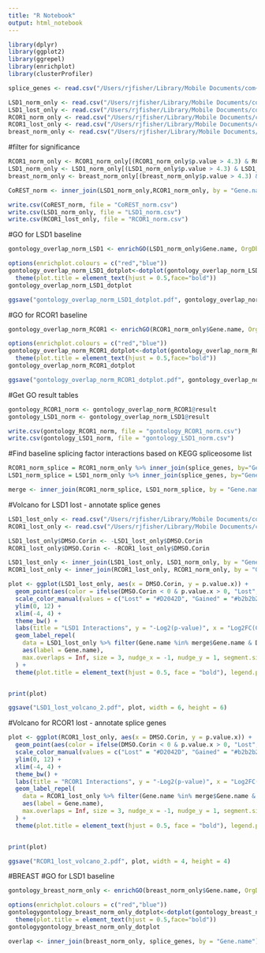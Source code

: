```yaml
---
title: "R Notebook"
output: html_notebook
---
```


```r
library(dplyr)
library(ggplot2)
library(ggrepel)
library(enrichplot)
library(clusterProfiler)
```

```r
splice_genes <- read.csv("/Users/rjfisher/Library/Mobile Documents/com~apple~CloudDocs/BUSM/Alani Lab/DATA/CoREST Splicing/Mass Spec/plots/volcano/splice_genes.csv")

LSD1_norm_only <- read.csv("/Users/rjfisher/Library/Mobile Documents/com~apple~CloudDocs/BUSM/Alani Lab/DATA/CoREST Splicing/Mass Spec/plots/volcano/LSD1_norm_vol.csv")
LSD1_lost_only <- read.csv("/Users/rjfisher/Library/Mobile Documents/com~apple~CloudDocs/BUSM/Alani Lab/DATA/CoREST Splicing/Mass Spec/plots/volcano/LSD1_lost_vol.csv")
RCOR1_norm_only <- read.csv("/Users/rjfisher/Library/Mobile Documents/com~apple~CloudDocs/BUSM/Alani Lab/DATA/CoREST Splicing/Mass Spec/plots/volcano/RCOR1_norm_vol.csv")
RCOR1_lost_only <- read.csv("/Users/rjfisher/Library/Mobile Documents/com~apple~CloudDocs/BUSM/Alani Lab/DATA/CoREST Splicing/Mass Spec/plots/volcano/RCOR1_lost_vol.csv")
breast_norm_only <- read.csv("/Users/rjfisher/Library/Mobile Documents/com~apple~CloudDocs/BUSM/Alani Lab/DATA/CoREST Splicing/Mass Spec/plots/volcano/Breast_IPMS.csv")
```

#filter for significance
```r
RCOR1_norm_only <- RCOR1_norm_only[(RCOR1_norm_only$p.value > 4.3) & RCOR1_norm_only$RCOR1.IgG > 1 ,]
LSD1_norm_only <- LSD1_norm_only[(LSD1_norm_only$p.value > 4.3) & LSD1_norm_only$LSD1.IgG > 1,]
breast_norm_only <- breast_norm_only[(breast_norm_only$p.value > 4.3) & breast_norm_only$LSD1.IgG > 1,]
```

```r
CoREST_norm <- inner_join(LSD1_norm_only,RCOR1_norm_only, by = "Gene.name")
```

```r
write.csv(CoREST_norm, file = "CoREST_norm.csv")
write.csv(LSD1_norm_only, file = "LSD1_norm.csv")
write.csv(RCOR1_lost_only, file = "RCOR1_norm.csv")
```


#GO for LSD1 baseline
```r
gontology_overlap_norm_LSD1 <- enrichGO(LSD1_norm_only$Gene.name, OrgDb = "org.Hs.eg.db", keyType = "SYMBOL", ont = "all", pvalueCutoff = 0.05, pAdjustMethod = "BH", qvalueCutoff = 0.05, minGSSize = 10, maxGSSize = 500, readable = FALSE)

options(enrichplot.colours = c("red","blue"))
gontology_overlap_norm_LSD1_dotplot<-dotplot(gontology_overlap_norm_LSD1, split="ONTOLOGY", title = "GO: Baseline Interaction - LSD1", label_format=50) + facet_grid(ONTOLOGY~., scale="free")+
  theme(plot.title = element_text(hjust = 0.5,face="bold"))
gontology_overlap_norm_LSD1_dotplot

ggsave("gontology_overlap_norm_LSD1_dotplot.pdf", gontology_overlap_norm_LSD1_dotplot, width = 7.5, height = 8)
```

#GO for RCOR1 baseline
```r
gontology_overlap_norm_RCOR1 <- enrichGO(RCOR1_norm_only$Gene.name, OrgDb = "org.Hs.eg.db", keyType = "SYMBOL", ont = "all", pvalueCutoff = 0.05, pAdjustMethod = "BH", qvalueCutoff = 0.05, minGSSize = 10, maxGSSize = 500, readable = FALSE)

options(enrichplot.colours = c("red","blue"))
gontology_overlap_norm_RCOR1_dotplot<-dotplot(gontology_overlap_norm_RCOR1, split="ONTOLOGY", title = "GO: Baseline Interaction - RCOR1", label_format=50) + facet_grid(ONTOLOGY~., scale="free")+ 
  theme(plot.title = element_text(hjust = 0.5,face="bold"))
gontology_overlap_norm_RCOR1_dotplot

ggsave("gontology_overlap_norm_RCOR1_dotplot.pdf", gontology_overlap_norm_RCOR1_dotplot, width = 7.4, height = 8)

```

#Get GO result tables
```r
gontology_RCOR1_norm <- gontology_overlap_norm_RCOR1@result
gontology_LSD1_norm <- gontology_overlap_norm_LSD1@result

write.csv(gontology_RCOR1_norm, file = "gontology_RCOR1_norm.csv")
write.csv(gontology_LSD1_norm, file = "gontology_LSD1_norm.csv")
```

#Find baseline splicing factor interactions based on KEGG spliceosome list
```r
RCOR1_norm_splice = RCOR1_norm_only %>% inner_join(splice_genes, by="Gene.name")
LSD1_norm_splice = LSD1_norm_only %>% inner_join(splice_genes, by="Gene.name")
```

```r
merge <- inner_join(RCOR1_norm_splice, LSD1_norm_splice, by = "Gene.name")
```


#Volcano for LSD1 lost - annotate splice genes

```r

LSD1_lost_only <- read.csv("/Users/rjfisher/Library/Mobile Documents/com~apple~CloudDocs/BUSM/Alani Lab/DATA/CoREST Splicing/Mass Spec/plots/volcano/LSD1_lost_vol.csv")
RCOR1_lost_only <- read.csv("/Users/rjfisher/Library/Mobile Documents/com~apple~CloudDocs/BUSM/Alani Lab/DATA/CoREST Splicing/Mass Spec/plots/volcano/RCOR1_lost_vol.csv")

LSD1_lost_only$DMSO.Corin <- -LSD1_lost_only$DMSO.Corin
RCOR1_lost_only$DMSO.Corin <- -RCOR1_lost_only$DMSO.Corin

LSD1_lost_only <- inner_join(LSD1_lost_only, LSD1_norm_only, by = "Gene.name")
RCOR1_lost_only <- inner_join(RCOR1_lost_only, RCOR1_norm_only, by = "Gene.name")

```


```r

plot <- ggplot(LSD1_lost_only, aes(x = DMSO.Corin, y = p.value.x)) +
  geom_point(aes(color = ifelse(DMSO.Corin < 0 & p.value.x > 0, "Lost", "Gained")), size = 1.25) +
  scale_color_manual(values = c("Lost" = "#D2042D", "Gained" = "#b2b2b2"), guide = guide_legend(title = "Interaction")) +
  ylim(0, 12) +
  xlim(-4, 4) +
  theme_bw() +
  labs(title = "LSD1 Interactions", y = "-Log2(p-value)", x = "Log2FC(Corin/DMSO)") +
  geom_label_repel(
    data = LSD1_lost_only %>% filter(Gene.name %in% merge$Gene.name & DMSO.Corin < 0),
    aes(label = Gene.name),
    max.overlaps = Inf, size = 3, nudge_x = -1, nudge_y = 1, segment.size = 0.3, force = 3
  ) +
  theme(plot.title = element_text(hjust = 0.5, face = "bold"), legend.position = "bottom")


print(plot)

```

```r
ggsave("LSD1_lost_volcano_2.pdf", plot, width = 6, height = 6)
```

#Volcano for RCOR1 lost - annotate splice genes

```r
plot <- ggplot(RCOR1_lost_only, aes(x = DMSO.Corin, y = p.value.x)) +
  geom_point(aes(color = ifelse(DMSO.Corin < 0 & p.value.x > 0, "Lost", "Gained")), size = 1.25) +
  scale_color_manual(values = c("Lost" = "#D2042D", "Gained" = "#b2b2b2"), guide = guide_legend(title = "Interaction")) +
  ylim(0, 12) +
  xlim(-4, 4) +
  theme_bw() +
  labs(title = "RCOR1 Interactions", y = "-Log2(p-value)", x = "Log2FC(Corin/DMSO)") +
  geom_label_repel(
    data = RCOR1_lost_only %>% filter(Gene.name %in% merge$Gene.name & DMSO.Corin < 0),
    aes(label = Gene.name),
    max.overlaps = Inf, size = 3, nudge_x = -1, nudge_y = 1, segment.size = 0.3, force = 3
  ) +
  theme(plot.title = element_text(hjust = 0.5, face = "bold"), legend.position = "bottom")


print(plot)
```

```r
ggsave("RCOR1_lost_volcano_2.pdf", plot, width = 4, height = 4)
```


#BREAST
#GO for LSD1 baseline
```r
gontology_breast_norm_only <- enrichGO(breast_norm_only$Gene.name, OrgDb = "org.Hs.eg.db", keyType = "SYMBOL", ont = "all", pvalueCutoff = 0.05, pAdjustMethod = "BH", qvalueCutoff = 0.05, minGSSize = 10, maxGSSize = 500, readable = FALSE)
```

```r
options(enrichplot.colours = c("red","blue"))
gontologygontology_breast_norm_only_dotplot<-dotplot(gontology_breast_norm_only, split="ONTOLOGY", title = "GO: Baseline Interaction - LSD1", label_format=75) + facet_grid(ONTOLOGY~., scale="free")+
  theme(plot.title = element_text(hjust = 0.5,face="bold"))
gontologygontology_breast_norm_only_dotplot
```

```r
overlap <- inner_join(breast_norm_only, splice_genes, by = "Gene.name")
```


